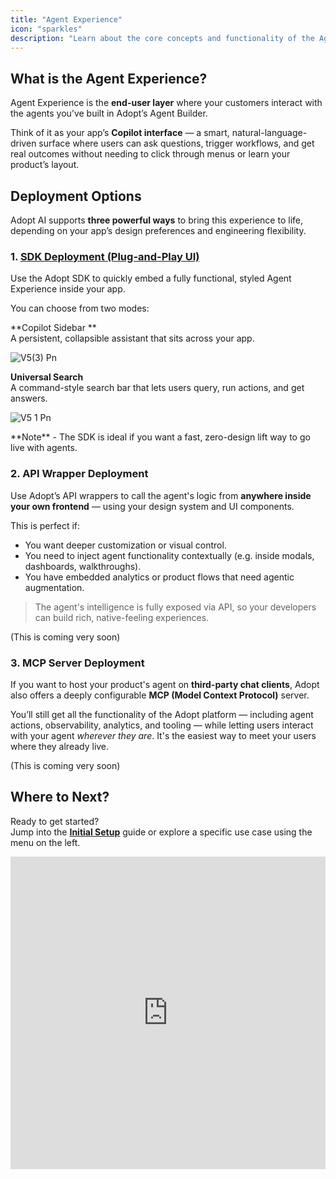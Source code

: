 ```yaml
---
title: "Agent Experience"
icon: "sparkles"
description: "Learn about the core concepts and functionality of the Agent Experience Platform"
---
```


## What is the Agent Experience?

Agent Experience is the **end-user layer** where your customers interact with the agents you’ve built in Adopt’s Agent Builder.

Think of it as your app’s **Copilot interface** — a smart, natural-language-driven surface where users can ask questions, trigger workflows, and get real outcomes without needing to click through menus or learn your product’s layout.

## Deployment Options

Adopt AI supports **three powerful ways** to bring this experience to life, depending on your app’s design preferences and engineering flexibility.

### 1. [SDK Deployment (Plug-and-Play UI)](/javascript-sdk/introduction)

Use the Adopt SDK to quickly embed a fully functional, styled Agent Experience inside your app.

You can choose from two modes:

**Copilot Sidebar **\
A persistent, collapsible assistant that sits across your app.

![V5(3) Pn](/images/V5\(3\).png)

**Universal Search**\
A command-style search bar that lets users query, run actions, and get answers.

![V5 1 Pn](/images/V5-1.png)

<Note>
  **Note** - The SDK is ideal if you want a fast, zero-design lift way to go live with agents.
</Note>

### 2. API Wrapper Deployment

Use Adopt’s API wrappers to call the agent's logic from **anywhere inside your own frontend** — using your design system and UI components.

This is perfect if:

- You want deeper customization or visual control.
- You need to inject agent functionality contextually (e.g. inside modals, dashboards, walkthroughs).
- You have embedded analytics or product flows that need agentic augmentation.

> The agent's intelligence is fully exposed via API, so your developers can build rich, native-feeling experiences.

(This is coming very soon)

### 3. MCP Server Deployment

If you want to host your product's agent on **third-party chat clients**, Adopt also offers a deeply configurable **MCP (Model Context Protocol)** server.

You’ll still get all the functionality of the Adopt platform — including agent actions, observability, analytics, and tooling — while letting users interact with your agent _wherever they are_. It's the easiest way to meet your users where they already live.

(This is coming very soon)

## Where to Next?

Ready to get started?\
Jump into the [**Initial Setup**](/essentials/initial-setup) guide or explore a specific use case using the menu on the left.

<iframe src="https://asset.adopt.ai/web/videos/actions-video.mp4" width="100%" height="500" frameborder="0" allowfullscreen />